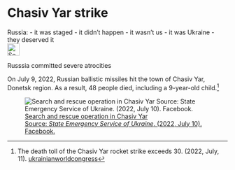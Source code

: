 # Chasiv Yar strike {#sec-denial-chasivyar}

::: {.callout-caution title="Myth"}
Russia:
- it was staged
- it didn't happen
- it wasn't us
- it was Ukraine
- they deserved it
[<br>![Search for topic in EUvsDisinfo](../all_common_img/EUvsDisinfo_400x240.jpg){height=2em}](https://euvsdisinfo.eu/disinformation-cases/?text=Bucha&sort=relevance)
:::

::: {.callout-tip title="Truth"}
Russsia committed severe atrocities
:::

On July 9, 2022, Russian ballistic missiles hit the town of Chasiv Yar, Donetsk region. As a result, 48 people died, including a 9-year-old child.[^95]

![[Search and rescue operation in Chasiv Yar  
Source: *State Emergency Service of Ukraine*. (2022, July 10). Facebook.](https://www.facebook.com/photo/?fbid=413190087515553&set=pcb.413190704182158)](chasivyar.jpg)

[^95]:  The death toll of the Chasiv Yar rocket strike exceeds 30. (2022, July, 11). [ukrainianworldcongress](https://www.ukrainianworldcongress.org/the-death-toll-of-the-chasiv-yar-rocket-strike-exceeds-30/)

